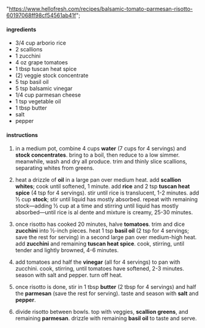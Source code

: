   "https://www.hellofresh.com/recipes/balsamic-tomato-parmesan-risotto-60197068ff98cf54561ab41f";

#### ingredients

- 3/4 cup arborio rice
- 2 scallions
- 1 zucchini
- 4 oz grape tomatoes
- 1 tbsp tuscan heat spice
- (2) veggie stock concentrate
- 5 tsp basil oil
- 5 tsp balsamic vinegar
- 1/4 cup parmesan cheese
- 1 tsp vegetable oil
- 1 tbsp butter
- salt
- pepper

#### instructions

1. in a medium pot, combine 4 cups **water** (7 cups for 4 servings) and **stock concentrates**. bring to a boil, then reduce to a low simmer. meanwhile, wash and dry all produce. trim and thinly slice scallions, separating whites from greens.

2. heat a drizzle of **oil** in a large pan over medium heat. add **scallion whites**; cook until softened, 1 minute. add **rice** and 2 tsp **tuscan heat spice** (4 tsp for 4 servings). stir until rice is translucent, 1-2 minutes. add ½ cup **stock**; stir until liquid has mostly absorbed. repeat with remaining stock—adding ½ cup at a time and stirring until liquid has mostly absorbed—until rice is al dente and mixture is creamy, 25-30 minutes.

3. once risotto has cooked 20 minutes, halve **tomatoes**. trim and dice **zucchini** into ½-inch pieces. heat 1 tsp **basil oil** (2 tsp for 4 servings; save the rest for serving) in a second large pan over medium-high heat. add **zucchini** and remaining **tuscan heat spice**. cook, stirring, until tender and lightly browned, 4-6 minutes.

4. add tomatoes and half the **vinegar** (all for 4 servings) to pan with zucchini. cook, stirring, until tomatoes have softened, 2-3 minutes. season with salt and pepper. turn off heat.

5. once risotto is done, stir in 1 tbsp **butter** (2 tbsp for 4 servings) and half the **parmesan** (save the rest for serving). taste and season with **salt** and **pepper**.

6. divide risotto between bowls. top with veggies, **scallion greens**, and remaining **parmesan**. drizzle with remaining **basil oil** to taste and serve.
